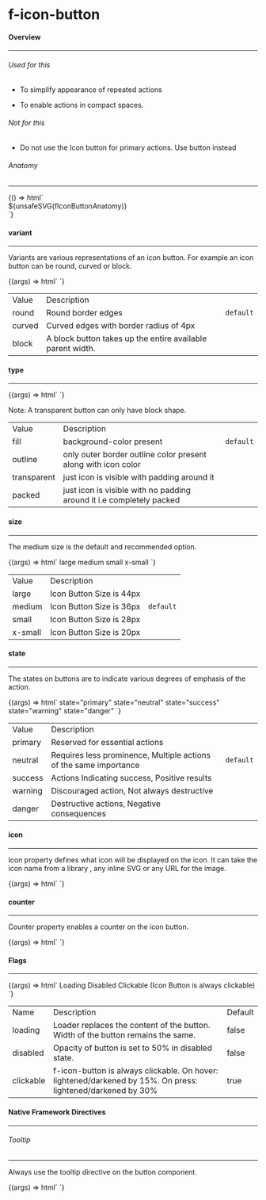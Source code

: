 
<Meta title="Components/f-icon-button" />

<h1 class="margin-btm-36">f-icon-button</h1>
<h4 class="margin-btm-8">Overview</h4>
<hr class="margin-btm-24" />

<h6 class="margin-btm-16">Used for this</h6>
<div class="margin-btm-16">
  <ul>
    <li>
      <p>To simplify appearance of repeated actions</p>
    </li>
    <li>
      <p>To enable actions in compact spaces.</p>
    </li>
  </ul>
</div>
<h6 class="margin-btm-16">Not for this</h6>
<div class="margin-btm-24">
  <ul>
    <li>
      <p>Do not use the Icon button for primary actions. Use button instead</p>
    </li>
  </ul>
</div>

<h6 class="margin-btm-4">Anatomy</h6>
<hr class="margin-btm-16" />

<Story name="Anatomy">
  {() => html`<div class="align-center">${unsafeSVG(fIconButtonAnatomy)}</div>`}
</Story>

<h4 class="margin-btm-8 margin-tp-36">variant</h4>
<hr class="margin-btm-24" />
<p class="margin-btm-24">
  Variants are various representations of an icon button. For example an icon button can be round,
  curved or block.
</p>

<Canvas>
  <Story name="variant">
    {(args) => html`<f-div gap="x-large" padding="x-large" align="middle-center">
      <f-icon-button icon="i-plus" variant="round"></f-icon-button>
      <f-icon-button icon="i-plus" variant="curved"></f-icon-button>
      <f-icon-button icon="i-plus" variant="block"></f-icon-button>
    </f-div>`}
  </Story>
</Canvas>

<table class="custom-table">
  <tbody>
    <tr>
      <td>Value</td>
      <td>Description</td>
      <td></td>
    </tr>
    <tr>
      <td>round</td>
      <td>Round border edges</td>
      <td>
        <code>default</code>
      </td>
    </tr>
    <tr>
      <td>curved</td>
      <td>Curved edges with border radius of 4px</td>
      <td></td>
    </tr>
    <tr>
      <td>block</td>
      <td>A block button takes up the entire available parent width.</td>
      <td></td>
    </tr>
  </tbody>
</table>

<h4 class="margin-btm-8 margin-tp-36">type</h4>
<hr class="margin-btm-24" />

<Canvas>
  <Story name="type">
    {(args) => html`<f-div gap="x-large" padding="x-large" align="middle-center">
      <f-icon-button icon="i-plus" type="fill"></f-icon-button>
      <f-icon-button icon="i-plus" type="outline"></f-icon-button>
      <f-icon-button icon="i-plus" type="transparent"></f-icon-button>
      <f-icon-button icon="i-plus" type="packed"></f-icon-button>
    </f-div>`}
  </Story>
</Canvas>

<p class="note-section margin-btm-24 margin-tp-16">
  Note: A transparent button can only have block shape.
</p>

<table class="custom-table">
  <tbody>
    <tr>
      <td>Value</td>
      <td>Description</td>
      <td></td>
    </tr>
    <tr>
      <td>fill</td>
      <td>background-color present</td>
      <td>
        <code>default</code>
      </td>
    </tr>
    <tr>
      <td>outline</td>
      <td>only outer border outline color present along with icon color </td>
      <td></td>
    </tr>
    <tr>
      <td>transparent</td>
      <td>just icon is visible with padding around it</td>
      <td></td>
    </tr>
    <tr>
      <td>packed</td>
      <td>just icon is visible with no padding around it i.e completely packed</td>
      <td></td>
    </tr>
  </tbody>
</table>

<h4 class="margin-btm-8 margin-tp-36">size</h4>
<hr class="margin-btm-24" />
<p class="margin-btm-24">The medium size is the default and recommended option.</p>

<Canvas>
  <Story name="size">
    {(args) => html`<f-div gap="x-large" padding="x-large" align="middle-center">
      <f-div padding="none" gap="large" direction="column" align="middle-center">
        <f-text variant="para" weight="regular" size="medium">large</f-text>
        <f-icon-button icon="i-plus" size="large"></f-icon-button>
      </f-div>
      <f-div padding="none" gap="large" direction="column" align="middle-center">
        <f-text variant="para" weight="regular" size="medium">medium</f-text>
        <f-icon-button icon="i-plus" size="medium"></f-icon-button>
      </f-div>
      <f-div padding="none" gap="large" direction="column" align="middle-center">
        <f-text variant="para" weight="regular" size="medium">small</f-text>
        <f-icon-button icon="i-plus" size="small"></f-icon-button>
      </f-div>
      <f-div padding="none" gap="large" direction="column" align="middle-center">
        <f-text variant="para" weight="regular" size="medium">x-small</f-text>
        <f-icon-button icon="i-plus" size="x-small"></f-icon-button>
      </f-div>
    </f-div>`}
  </Story>
</Canvas>

<table class="custom-table">
  <tbody>
    <tr>
      <td>Value</td>
      <td>Description</td>
      <td></td>
    </tr>
    <tr>
      <td>large</td>
      <td>Icon Button Size is 44px</td>
      <td></td>
    </tr>
    <tr>
      <td>medium</td>
      <td>Icon Button Size is 36px</td>
      <td>
        <code>default</code>
      </td>
    </tr>
    <tr>
      <td>small</td>
      <td>Icon Button Size is 28px</td>
      <td></td>
    </tr>
    <tr>
      <td>x-small</td>
      <td>Icon Button Size is 20px</td>
      <td></td>
    </tr>
  </tbody>
</table>

<h4 class="margin-btm-8 margin-tp-36">state</h4>
<hr class="margin-btm-24" />
<p class="margin-btm-24">
  The states on buttons are to indicate various degrees of emphasis of the action.
</p>

<Canvas>
  <Story name="state">
    {(args) => html`<f-div gap="large" padding="x-large" direction="column">
      <f-text variant="para" weight="regular" size="medium">state="primary"</f-text>
      <f-div padding="none" gap="x-large">
        <f-icon-button icon="i-plus" type="fill" state="primary"></f-icon-button>
        <f-icon-button icon="i-plus" type="outline" state="primary"></f-icon-button>
        <f-icon-button icon="i-plus" type="transparent" state="primary"></f-icon-button>
      </f-div>
      <f-text variant="para" weight="regular" size="medium">state="neutral"</f-text>
      <f-div padding="none" gap="x-large">
        <f-icon-button icon="i-plus" type="fill" state="neutral"></f-icon-button>
        <f-icon-button icon="i-plus" type="outline" state="neutral"></f-icon-button>
        <f-icon-button icon="i-plus" type="transparent" state="neutral"></f-icon-button>
      </f-div>
      <f-text variant="para" weight="regular" size="medium">state="success"</f-text>
      <f-div padding="none" gap="x-large">
        <f-icon-button icon="i-plus" type="fill" state="success"></f-icon-button>
        <f-icon-button icon="i-plus" type="outline" state="success"></f-icon-button>
        <f-icon-button icon="i-plus" type="transparent" state="success"></f-icon-button>
      </f-div>
      <f-text variant="para" weight="regular" size="medium">state="warning"</f-text>
      <f-div padding="none" gap="x-large">
        <f-icon-button icon="i-plus" type="fill" state="warning"></f-icon-button>
        <f-icon-button icon="i-plus" type="outline" state="warning"></f-icon-button>
        <f-icon-button icon="i-plus" type="transparent" state="warning"></f-icon-button>
      </f-div>
      <f-text variant="para" weight="regular" size="medium">state="danger"</f-text>
      <f-div padding="none" gap="x-large">
        <f-icon-button icon="i-plus" type="fill" state="danger"></f-icon-button>
        <f-icon-button icon="i-plus" type="outline" state="danger"></f-icon-button>
        <f-icon-button icon="i-plus" type="transparent" state="danger"></f-icon-button>
      </f-div>
    </f-div>`}
  </Story>
</Canvas>

<table class="custom-table">
  <tbody>
    <tr>
      <td>Value</td>
      <td>Description</td>
      <td></td>
    </tr>
    <tr>
      <td>primary</td>
      <td>Reserved for essential actions</td>
      <td></td>
    </tr>
    <tr>
      <td>neutral</td>
      <td>Requires less prominence, Multiple actions of the same importance</td>
      <td>
        <code>default</code>
      </td>
    </tr>
    <tr>
      <td>success</td>
      <td>Actions Indicating success, Positive results</td>
      <td></td>
    </tr>
    <tr>
      <td>warning</td>
      <td>Discouraged action, Not always destructive</td>
      <td></td>
    </tr>
    <tr>
      <td>danger</td>
      <td>Destructive actions, Negative consequences</td>
      <td></td>
    </tr>
  </tbody>
</table>

<h4 class="margin-btm-8 margin-tp-36">icon</h4>
<hr class="margin-btm-24" />
<p class="margin-btm-24">
  Icon property defines what icon will be displayed on the icon. It can take the icon name from a
  library , any inline SVG or any URL for the image.
</p>

<Canvas>
  <Story name="icon">
    {(args) => html`<f-div gap="large" padding="x-large" direction="column" align="middle-center">
      <f-icon-button icon="i-plus"></f-icon-button>
    </f-div>`}
  </Story>
</Canvas>

<h4 class="margin-btm-8 margin-tp-36">counter</h4>
<hr class="margin-btm-24" />
<p class="margin-btm-24">Counter property enables a counter on the icon button.</p>

<Canvas>
  <Story name="counter">
    {(args) => html`<f-div gap="large" padding="x-large" direction="column" align="middle-center">
      <f-icon-button icon="i-plus" counter="88"></f-icon-button>
    </f-div>`}
  </Story>
</Canvas>

<h4 class="margin-btm-8 margin-tp-36">Flags</h4>
<hr class="margin-btm-24" />

<Canvas>
  <Story name="Flags">
    {(args) => html`<f-div gap="large" padding="x-large" direction="column">
      <f-div height="hug-content" padding="none">
        <f-text variant="para" size="large" weight="medium">Loading</f-text>
      </f-div>
      <f-div padding="none" direction="row" gap="x-large">
        <f-icon-button icon="i-plus"></f-icon-button>
        <f-icon-button icon="i-plus" loading=${true}></f-icon-button>
      </f-div>
      <f-div height="hug-content" padding="none">
        <f-text variant="para" size="large" weight="medium">Disabled</f-text>
      </f-div>
      <f-div padding="none" direction="row" gap="x-large">
        <f-icon-button icon="i-plus"></f-icon-button>
        <f-icon-button icon="i-plus" disabled=${true}></f-icon-button>
      </f-div>
      <f-div height="hug-content" padding="none">
        <f-text variant="para" size="large" weight="medium"
          >Clickable (Icon Button is always clickable)</f-text
        >
      </f-div>
      <f-div padding="none" direction="row" gap="x-large">
        <f-icon-button icon="i-plus"></f-icon-button>
      </f-div>
    </f-div>`}
  </Story>
</Canvas>

<table class="custom-table">
  <tbody>
    <tr>
      <td>Name</td>
      <td>Description</td>
      <td>Default</td>
    </tr>
    <tr>
      <td>loading</td>
      <td>Loader replaces the content of the button. Width of the button remains the same.</td>
      <td>false</td>
    </tr>
    <tr>
      <td>disabled</td>
      <td>Opacity of button is set to 50% in disabled state.</td>
      <td>false </td>
    </tr>
    <tr>
      <td>clickable</td>
      <td>
        f-icon-button is always clickable. On hover: lightened/darkened by 15%. On press:
        lightened/darkened by 30%
      </td>
      <td>true</td>
    </tr>
  </tbody>
</table>

<h4 class="margin-btm-8 margin-tp-36">Native Framework Directives</h4>
<hr class="margin-btm-24" />
<h6 class="margin-btm-8">Tooltip</h6>
<hr class="margin-btm-24" />
<p class="margin-btm-24">Always use the tooltip directive on the button component.</p>

<Canvas>
  <Story name="tooltip">
    {(args) => html`<f-div gap="large" padding="x-large" align="middle-center">
      <f-icon-button icon="i-plus" tooltip="This is a tooltip"></f-icon-button>
    </f-div>`}
  </Story>
</Canvas>
